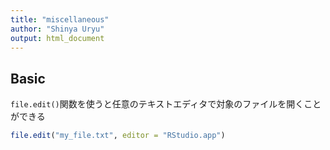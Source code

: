 ```yaml
---
title: "miscellaneous"
author: "Shinya Uryu"
output: html_document
---
```


## Basic

`file.edit()`関数を使うと任意のテキストエディタで対象のファイルを開くことができる

```r
file.edit("my_file.txt", editor = "RStudio.app")
```


